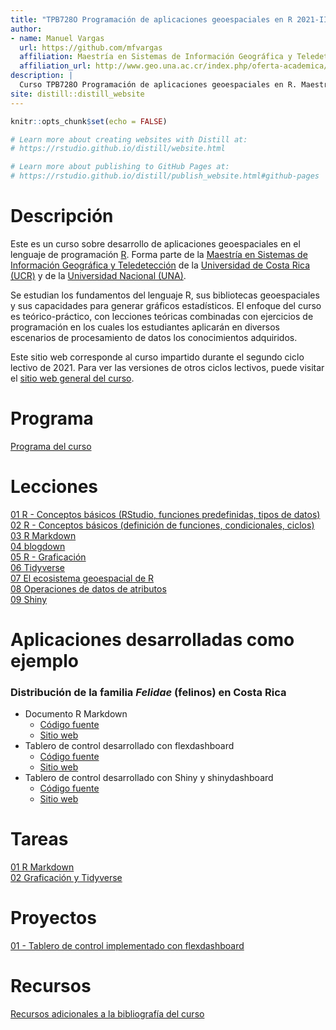 ```yaml
---
title: "TPB728O Programación de aplicaciones geoespaciales en R 2021-II"
author: 
- name: Manuel Vargas
  url: https://github.com/mfvargas
  affiliation: Maestría en Sistemas de Información Geográfica y Teledetección
  affiliation_url: http://www.geo.una.ac.cr/index.php/oferta-academica/mpsigte
description: |
  Curso TPB728O Programación de aplicaciones geoespaciales en R. Maestría en Sistemas de Información Geográfica y Teledetección. Universidad de Costa Rica (UCR) y Universidad Nacional (UNA).
site: distill::distill_website
---
```


```r
knitr::opts_chunk$set(echo = FALSE)

# Learn more about creating websites with Distill at:
# https://rstudio.github.io/distill/website.html

# Learn more about publishing to GitHub Pages at:
# https://rstudio.github.io/distill/publish_website.html#github-pages

```

# Descripción
Este es un curso sobre desarrollo de aplicaciones geoespaciales en el lenguaje de programación [R](https://www.r-project.org/). Forma parte de la [Maestría en Sistemas de Información Geográfica y Teledetección](http://www.geo.una.ac.cr/index.php/oferta-academica/mpsigte) de la [Universidad de Costa Rica (UCR)](https://www.ucr.ac.cr/) y de la [Universidad Nacional (UNA)](https://www.una.ac.cr/).

Se estudian los fundamentos del lenguaje R, sus bibliotecas   geoespaciales   y   sus   capacidades   para   generar   gráficos estadísticos. El enfoque del curso es teórico-práctico, con lecciones teóricas combinadas con ejercicios de programación en los cuales los estudiantes aplicarán en diversos escenarios de procesamiento de datos los conocimientos adquiridos.

Este sitio web corresponde al curso impartido durante el segundo ciclo lectivo de 2021. Para ver las versiones de otros ciclos lectivos, puede visitar el [sitio web general del curso](https://tpb728O-programaciongeoespacialr.github.io/).

# Programa
[Programa del curso](https://raw.githubusercontent.com/tpb728O-programaciongeoespacialr/2021ii/main/programa/Programa%20del%20curso%20-%20TPB728O%20Programaci%C3%B3n%20de%20aplicaciones%20geoespaciales%20en%20R.pdf)

# Lecciones
[01 R - Conceptos básicos (RStudio, funciones predefinidas, tipos de datos)](leccion-01-r-conceptosbasicos.html)  
[02 R - Conceptos básicos (definición de funciones, condicionales, ciclos)](leccion-02-r-conceptosbasicos.html)  
[03 R Markdown](leccion-03-rmarkdown.html)  
[04 blogdown](leccion-04-blogdown.html)  
[05 R - Graficación](leccion-05-r-graficacion.html)  
[06 Tidyverse](leccion-06-tidyverse.html)  
[07 El ecosistema geoespacial de R](leccion-07-r-ecosistemageoespacial.html)  
[08 Operaciones de datos de atributos](leccion-08-operaciones-atributos.html)  
[09 Shiny](leccion-09-shiny.html) 

# Aplicaciones desarrolladas como ejemplo

### Distribución de la familia *Felidae* (felinos) en Costa Rica
- Documento R Markdown
    - [Código fuente](https://github.com/tpb728O-programaciongeoespacialr/2021ii-documento-felidae)
    - [Sitio web](https://tpb728o-programaciongeoespacialr.github.io/2021ii-documento-felidae/)
- Tablero de control desarrollado con flexdashboard
    - [Código fuente](https://github.com/tpb728O-programaciongeoespacialr/2021ii-flexdashboard-felidae)
    - [Sitio web](https://tpb728o-programaciongeoespacialr.github.io/2021ii-flexdashboard-felidae/)
- Tablero de control desarrollado con Shiny y shinydashboard
    - [Código fuente](https://github.com/tpb728O-programaciongeoespacialr/2021ii-shiny-shinydashboard-felidae)
    - [Sitio web](https://mfvargas.shinyapps.io/2021ii-shiny-shinydashboard-felidae/)    

# Tareas
[01 R Markdown](tarea-01-rmarkdown.html)  
[02 Graficación y Tidyverse](tarea-02-tidyverse.html)  

# Proyectos
[01 - Tablero de control implementado con flexdashboard](proyecto-01-flexdashboard.html)  

# Recursos
[Recursos adicionales a la bibliografía del curso](recursos.html)